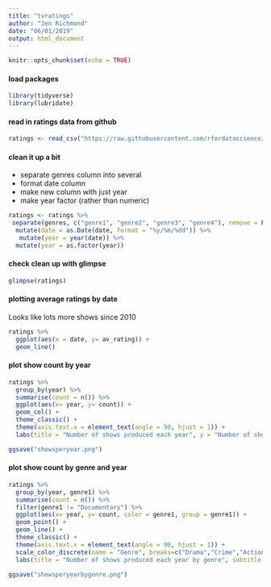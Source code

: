 ```yaml
---
title: "tvratings"
author: "Jen Richmond"
date: "06/01/2019"
output: html_document
---
```


```r
knitr::opts_chunk$set(echo = TRUE)
```
#### load packages
```r
library(tidyverse)
library(lubridate)
```

#### read in ratings data from github

```r
ratings <- read_csv("https://raw.githubusercontent.com/rfordatascience/tidytuesday/master/data/2019/2019-01-08/IMDb_Economist_tv_ratings.csv") 
```

#### clean it up a bit

- separate genres column into several
- format date column 
- make new column  with just year
- make year factor (rather than numeric)  

```r
ratings <- ratings %>%
 separate(genres, c("genre1", "genre2", "genre3", "genre4"), remove = FALSE) %>%
  mutate(date = as.Date(date, format = "%y/%m/%dd")) %>%
   mutate(year = year(date)) %>%
  mutate(year = as.factor(year))
```

#### check clean up with glimpse

```r
glimpse(ratings)
```

#### plotting average ratings by date 

Looks like lots more shows since 2010

```r
ratings %>%
  ggplot(aes(x = date, y= av_rating)) +
  geom_line() 
```

#### plot show count by year



```r
ratings %>%
  group_by(year) %>%
  summarise(count = n()) %>%
  ggplot(aes(x= year, y= count)) +
  geom_col() +
  theme_classic() +
  theme(axis.text.x = element_text(angle = 90, hjust = 1)) +
  labs(title = "Number of shows produced each year", y = "Number of shows", x = "Year")

ggsave("showsperyear.png")
```


#### plot show count by genre and year

```r
ratings %>%
  group_by(year, genre1) %>%
  summarise(count = n()) %>%
  filter(genre1 != "Documentary") %>%
  ggplot(aes(x= year, y= count, color = genre1, group = genre1)) +
  geom_point() +
  geom_line() +
  theme_classic() +
  theme(axis.text.x = element_text(angle = 90, hjust = 1)) +
  scale_color_discrete(name = "Genre", breaks=c("Drama","Crime","Action","Comedy", "Adventure", "Animation", "Biography", "Documentary")) +
  labs(title = "Number of shows produced each year by genre", subtitle = "(first genre listed)", y = "Number of shows", x = "Year")

ggsave("showsperyearbygenre.png")

```

